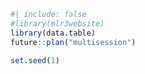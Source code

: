 ```r
#| include: false
#library(mlr3website)
library(data.table)
future::plan("multisession")

set.seed(1)
```

